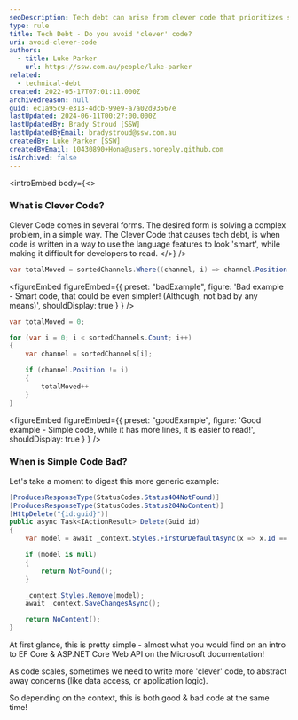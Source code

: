 ```yaml
---
seoDescription: Tech debt can arise from clever code that prioritizes showing off programming skills over simplicity and readability.
type: rule
title: Tech Debt - Do you avoid 'clever' code?
uri: avoid-clever-code
authors:
  - title: Luke Parker
    url: https://ssw.com.au/people/luke-parker
related:
  - technical-debt
created: 2022-05-17T07:01:11.000Z
archivedreason: null
guid: ec1a95c9-e313-4dcb-99e9-a7a02d93567e
lastUpdated: 2024-06-11T00:27:00.000Z
lastUpdatedBy: Brady Stroud [SSW]
lastUpdatedByEmail: bradystroud@ssw.com.au
createdBy: Luke Parker [SSW]
createdByEmail: 10430890+Hona@users.noreply.github.com
isArchived: false
---
```


<introEmbed
  body={<>
### What is Clever Code?

Clever Code comes in several forms. The desired form is solving a complex problem, in a simple way. The Clever Code that causes tech debt, is when code is written in a way to use the language features to look 'smart', while making it difficult for developers to read.
  </>}
/>
```cs
var totalMoved = sortedChannels.Where((channel, i) => channel.Position != i).Count();
```

<figureEmbed figureEmbed={{
  preset: "badExample",
  figure: 'Bad example - Smart code, that could be even simpler! (Although, not bad by any means)',
  shouldDisplay: true
} } />


```cs
var totalMoved = 0;

for (var i = 0; i < sortedChannels.Count; i++)
{
    var channel = sortedChannels[i];

    if (channel.Position != i)
    {
        totalMoved++
    }
}
```

<figureEmbed figureEmbed={{
  preset: "goodExample",
  figure: 'Good example - Simple code, while it has more lines, it is easier to read!',
  shouldDisplay: true
} } />


### When is Simple Code Bad?

Let's take a moment to digest this more generic example:

```cs
[ProducesResponseType(StatusCodes.Status404NotFound)]
[ProducesResponseType(StatusCodes.Status204NoContent)]
[HttpDelete("{id:guid}")]
public async Task<IActionResult> Delete(Guid id)
{
    var model = await _context.Styles.FirstOrDefaultAsync(x => x.Id == id);

    if (model is null)
    {
        return NotFound();
    }

    _context.Styles.Remove(model);
    await _context.SaveChangesAsync();

    return NoContent();
}
```

At first glance, this is pretty simple - almost what you would find on an intro to EF Core & ASP.NET Core Web API on the Microsoft documentation!

As code scales, sometimes we need to write more 'clever' code, to abstract away concerns (like data access, or application logic).

So depending on the context, this is both good & bad code at the same time!
